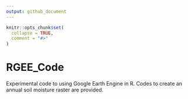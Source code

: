 ```yaml
---
output: github_document
---
```


<!-- README.md is generated from README.Rmd. Please edit that file -->

```r
knitr::opts_chunk$set(
  collapse = TRUE,
  comment = "#>"
)
```

# RGEE_Code

<!-- badges: start -->
<!-- badges: end -->

Experimental code to using Google Earth Engine in R. Codes to create an annual soil moisture raster are provided.